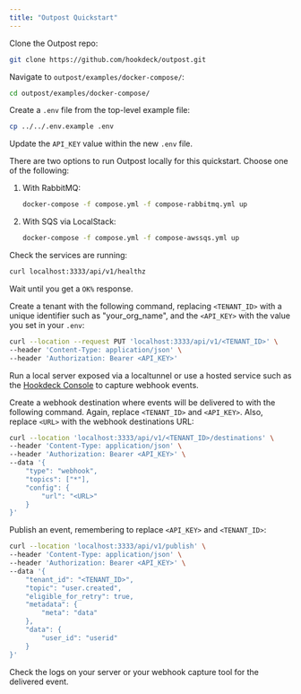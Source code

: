```yaml
---
title: "Outpost Quickstart"
---
```


Clone the Outpost repo:

```sh
git clone https://github.com/hookdeck/outpost.git
```

Navigate to `outpost/examples/docker-compose/`:

```sh
cd outpost/examples/docker-compose/
```

Create a `.env` file from the top-level example file:

```sh
cp ../../.env.example .env
```

Update the `API_KEY` value within the new `.env` file.

There are two options to run Outpost locally for this quickstart. Choose one of the following:

1. With RabbitMQ:
    ```sh
    docker-compose -f compose.yml -f compose-rabbitmq.yml up
    ```
2. With SQS via LocalStack:
    ```sh
    docker-compose -f compose.yml -f compose-awssqs.yml up
    ```

Check the services are running:

```sh
curl localhost:3333/api/v1/healthz
```

Wait until you get a `OK%` response.

Create a tenant with the following command, replacing `<TENANT_ID>` with a unique identifier such as "your_org_name", and the `<API_KEY>` with the value you set in your `.env`:

```sh
curl --location --request PUT 'localhost:3333/api/v1/<TENANT_ID>' \
--header 'Content-Type: application/json' \
--header 'Authorization: Bearer <API_KEY>'
```

Run a local server exposed via a localtunnel or use a hosted service such as the [Hookdeck Console](https://console.hookdeck.com?ref=github-outpost) to capture webhook events.

Create a webhook destination where events will be delivered to with the following command. Again, replace `<TENANT_ID>` and `<API_KEY>`. Also, replace `<URL>` with the webhook destinations URL:

```sh
curl --location 'localhost:3333/api/v1/<TENANT_ID>/destinations' \
--header 'Content-Type: application/json' \
--header 'Authorization: Bearer <API_KEY>' \
--data '{
    "type": "webhook",
    "topics": ["*"],
    "config": {
        "url": "<URL>"
    }
}'
```

Publish an event, remembering to replace `<API_KEY>` and `<TENANT_ID>`:

```sh
curl --location 'localhost:3333/api/v1/publish' \
--header 'Content-Type: application/json' \
--header 'Authorization: Bearer <API_KEY>' \
--data '{
    "tenant_id": "<TENANT_ID>",
    "topic": "user.created",
    "eligible_for_retry": true,
    "metadata": {
        "meta": "data"
    },
    "data": {
        "user_id": "userid"
    }
}'
```

Check the logs on your server or your webhook capture tool for the delivered event.
